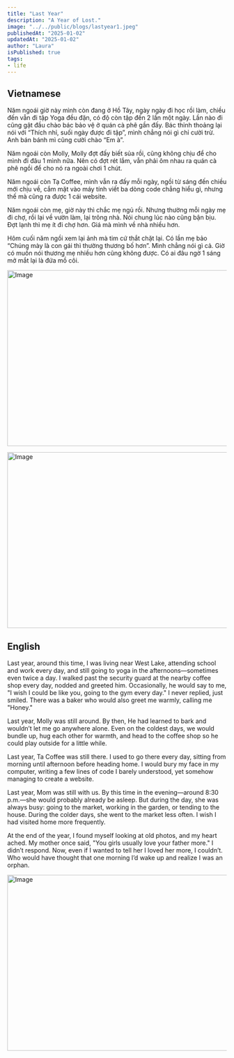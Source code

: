 ```yaml
---
title: "Last Year"
description: "A Year of Lost."
image: "../../public/blogs/lastyear1.jpeg"
publishedAt: "2025-01-02"
updatedAt: "2025-01-02"
author: "Laura"
isPublished: true
tags:
- life
---
```




## Vietnamese

Năm ngoái giờ này mình còn đang ở Hồ Tây, ngày ngày đi học rồi làm, chiều đến vẫn đi tập Yoga đều đặn, có độ còn tập đến 2 lần một ngày. Lần nào đi cũng gật đầu chào bác bảo vệ ở quán cà phê gần đấy. Bác thỉnh thoảng lại nói với “Thích nhỉ, suối ngày được đi tập”, mình chẳng nói gì chỉ cười trừ. Anh bán bánh mì cũng cười chào “Em à”. 

Năm ngoái còn Molly, Molly đợt đấy biết sủa rồi, cũng không chịu để cho mình đi đâu 1 mình nữa. Nên có đợt rét lắm, vẫn phải ôm nhau ra quán cà phê ngồi để cho nó ra ngoài chơi 1 chút. 

Năm ngoái còn Tạ Coffee, mình vẫn ra đấy mỗi ngày, ngồi từ sáng đến chiều mới chịu về, cắm mặt vào máy tính viết ba dòng code chẳng hiểu gì, nhưng thế mà cũng ra được 1 cái website.

Năm ngoái còn mẹ, giờ này thì chắc mẹ ngủ rồi. Nhưng thường mỗi ngày mẹ đi chợ, rồi lại về vườn làm, lại trông nhà. Nói chung lúc nào cũng bận bịu. Đợt lạnh thì mẹ ít đi chợ hơn. Giá mà mình về nhà nhiều hơn. 

Hôm cuối năm ngồi xem lại ảnh mà tim cứ thắt chặt lại. Có lần mẹ bảo “Chúng mày là con gái thì thường thương bố hơn”. Mình chẳng nói gì cả. Giờ có muốn nói thương mẹ nhiều hơn cũng không được. Có ai đâu ngờ 1 sáng mở mắt lại là đứa mồ côi. 


<Image
  src="../blogs/lastyear4.jpeg"
  width="718"
  height="404"
  alt="Image"
  sizes="100vw"
/>

<Image
  src="../blogs/lastyear2.jpeg"
  width="718"
  height="404"
  alt="Image"
  sizes="100vw"
/>




## English

Last year, around this time, I was living near West Lake, attending school and work every day, and still going to yoga in the afternoons—sometimes even twice a day. I walked past the security guard at the nearby coffee shop every day,  nodded and greeted him. Occasionally, he would say to me, "I wish I could be like you, going to the gym every day." I never replied, just smiled. There was a baker who would also greet me warmly, calling me "Honey."

Last year, Molly was still around. By then, He had learned to bark and wouldn’t let me go anywhere alone. Even on the coldest days, we would bundle up, hug each other for warmth, and head to the coffee shop so he could play outside for a little while.

Last year, Ta Coffee was still there. I used to go there every day, sitting from morning until afternoon before heading home. I would bury my face in my computer, writing a few lines of code I barely understood, yet somehow managing to create a website.

Last year, Mom was still with us. By this time in the evening—around 8:30 p.m.—she would probably already be asleep. But during the day, she was always busy: going to the market, working in the garden, or tending to the house. During the colder days, she went to the market less often. I wish I had visited home more frequently.

At the end of the year, I found myself looking at old photos, and my heart ached. My mother once said, "You girls usually love your father more." I didn’t respond. Now, even if I wanted to tell her I loved her more, I couldn’t. Who would have thought that one morning I’d wake up and realize I was an orphan. 

<Image
  src="../blogs/lastyear3.jpeg"
  width="718"
  height="404"
  alt="Image"
  sizes="100vw"
/>
